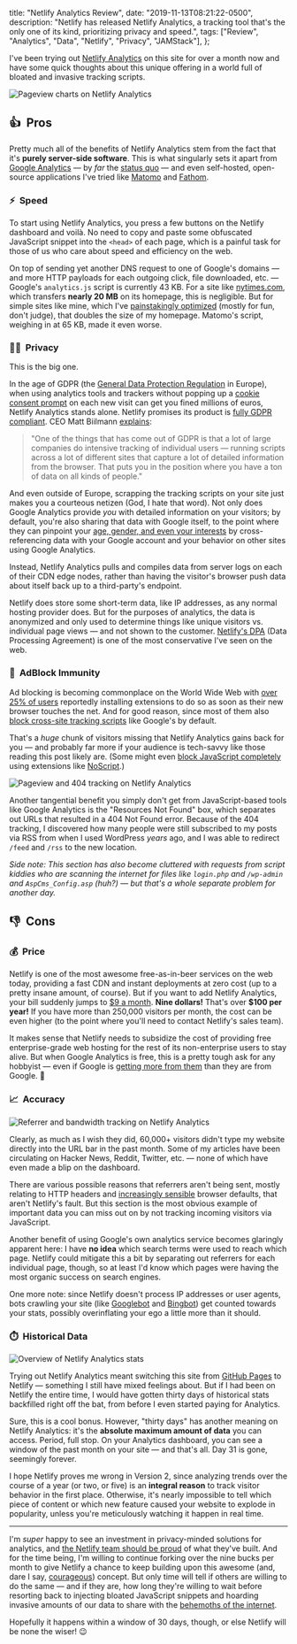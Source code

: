   title: "Netlify Analytics Review",
  date: "2019-11-13T08:21:22-0500",
  description:
    "Netlify has released Netlify Analytics, a tracking tool that's the only one of its kind, prioritizing privacy and speed.",
  tags: ["Review", "Analytics", "Data", "Netlify", "Privacy", "JAMStack"],
};

I've been trying out [Netlify Analytics](https://www.netlify.com/products/analytics/) on this site for over a month now and have some quick thoughts about this unique offering in a world full of bloated and invasive tracking scripts.

![Pageview charts on Netlify Analytics](./pageviews-2.png)

## 👍&nbsp; Pros

Pretty much all of the benefits of Netlify Analytics stem from the fact that it's **purely server-side software**. This is what singularly sets it apart from [Google Analytics](https://analytics.google.com/analytics/web/) — by _far_ the [status quo](https://trends.builtwith.com/analytics/Google-Analytics) — and even self-hosted, open-source applications I've tried like [Matomo](https://github.com/matomo-org/matomo) and [Fathom](https://github.com/usefathom/fathom).

### ⚡&nbsp; Speed

To start using Netlify Analytics, you press a few buttons on the Netlify dashboard and voilà. No need to copy and paste some obfuscated JavaScript snippet into the `<head>` of each page, which is a painful task for those of us who care about speed and efficiency on the web.

On top of sending yet another DNS request to one of Google's domains — and more HTTP payloads for each outgoing click, file downloaded, etc. — Google's `analytics.js` script is currently 43 KB. For a site like [nytimes.com](https://www.nytimes.com/), which transfers **nearly 20 MB** on its homepage, this is negligible. But for simple sites like mine, which I've [painstakingly optimized](https://gtmetrix.com/reports/jarv.is/uOzCBKlv) (mostly for fun, don't judge), that doubles the size of my homepage. Matomo's script, weighing in at 65 KB, made it even worse.

### 🕵️‍♂️&nbsp; Privacy

This is the big one.

In the age of GDPR (the [General Data Protection Regulation](https://en.wikipedia.org/wiki/General_Data_Protection_Regulation) in Europe), when using analytics tools and trackers without popping up a [cookie consent prompt](https://www.freeprivacypolicy.com/blog/cookie-consent-examples/) on each new visit can get you fined millions of euros, Netlify Analytics stands alone. Netlify promises its product is [fully GDPR compliant](https://docs.netlify.com/monitor-sites/analytics/). CEO Matt Biilmann [explains](https://thenewstack.io/the-netlify-web-platform-adds-server-side-analytics-aimed-at-privacy/):

> "One of the things that has come out of GDPR is that a lot of large companies do intensive tracking of individual users — running scripts across a lot of different sites that capture a lot of detailed information from the browser. That puts you in the position where you have a ton of data on all kinds of people."

And even outside of Europe, scrapping the tracking scripts on your site just makes you a courteous netizen (God, I hate that word). Not only does Google Analytics provide _you_ with detailed information on your visitors; by default, you're also sharing that data with Google itself, to the point where they can pinpoint your [age, gender, and even your interests](https://support.google.com/analytics/answer/2799357?hl=en) by cross-referencing data with your Google account and your behavior on other sites using Google Analytics.

Instead, Netlify Analytics pulls and compiles data from server logs on each of their CDN edge nodes, rather than having the visitor's browser push data about itself back up to a third-party's endpoint.

Netlify does store some short-term data, like IP addresses, as any normal hosting provider does. But for the purposes of analytics, the data is anonymized and only used to determine things like unique visitors vs. individual page views — and not shown to the customer. [Netlify's DPA](https://www.netlify.com/gdpr/) (Data Processing Agreement) is one of the most conservative I've seen on the web.

### 🛑&nbsp; AdBlock Immunity

Ad blocking is becoming commonplace on the World Wide Web with [over 25% of users](https://www.statista.com/statistics/804008/ad-blocking-reach-usage-us/) reportedly installing extensions to do so as soon as their new browser touches the net. And for good reason, since most of them also [block cross-site tracking scripts](https://moz.com/blog/analytics-black-holes) like Google's by default.

That's a _huge_ chunk of visitors missing that Netlify Analytics gains back for you — and probably far more if your audience is tech-savvy like those reading this post likely are. (Some might even [block JavaScript completely](https://www.gnu.org/philosophy/javascript-trap.en.html) using extensions like [NoScript](https://addons.mozilla.org/en-US/firefox/addon/noscript/).)

![Pageview and 404 tracking on Netlify Analytics](./pages.png)

Another tangential benefit you simply don't get from JavaScript-based tools like Google Analytics is the "Resources Not Found" box, which separates out URLs that resulted in a 404 Not Found error. Because of the 404 tracking, I discovered how many people were still subscribed to my posts via RSS from when I used WordPress _years_ ago, and I was able to redirect `/feed` and `/rss` to the new location.

_Side note: This section has also become cluttered with requests from script kiddies who are scanning the internet for files like `login.php` and `/wp-admin` and `AspCms_Config.asp` (huh?) — but that's a whole separate problem for another day._

## 👎&nbsp; Cons

### 💰&nbsp; Price

Netlify is one of the most awesome free-as-in-beer services on the web today, providing a fast CDN and instant deployments at zero cost (up to a pretty insane amount, of course). But if you want to add Netlify Analytics, your bill suddenly jumps to [\$9 a month](https://www.netlify.com/pricing/#analytics). **Nine dollars!** That's over **\$100 per year!** If you have more than 250,000 visitors per month, the cost can be even higher (to the point where you'll need to contact Netlify's sales team).

It makes sense that Netlify needs to subsidize the cost of providing free enterprise-grade web hosting for the rest of its non-enterprise users to stay alive. But when Google Analytics is free, this is a pretty tough ask for any hobbyist — even if Google is [getting more from them](https://support.google.com/analytics/answer/1011397?hl=en) than they are from Google. 😬

### 📈&nbsp; Accuracy

![Referrer and bandwidth tracking on Netlify Analytics](./sources-bandwidth.png)

Clearly, as much as I wish they did, 60,000+ visitors didn't type my website directly into the URL bar in the past month. Some of my articles have been circulating on Hacker News, Reddit, Twitter, etc. — none of which have even made a blip on the dashboard.

There are various possible reasons that referrers aren't being sent, mostly relating to HTTP headers and [increasingly sensible](https://blog.mozilla.org/blog/2019/06/04/firefox-now-available-with-enhanced-tracking-protection-by-default/) browser defaults, that aren't Netlify's fault. But this section is the most obvious example of important data you can miss out on by not tracking incoming visitors via JavaScript.

Another benefit of using Google's own analytics service becomes glaringly apparent here: I have **no idea** which search terms were used to reach which page. Netlify could mitigate this a bit by separating out referrers for each individual page, though, so at least I'd know which pages were having the most organic success on search engines.

One more note: since Netlify doesn't process IP addresses or user agents, bots crawling your site (like [Googlebot](https://support.google.com/webmasters/answer/182072?hl=en) and [Bingbot](https://www.bing.com/webmaster/help/which-crawlers-does-bing-use-8c184ec0)) get counted towards your stats, possibly overinflating your ego a little more than it should.

### ⏱️&nbsp; Historical Data

![Overview of Netlify Analytics stats](./overview.png)

Trying out Netlify Analytics meant switching this site from [GitHub Pages](https://pages.github.com/) to Netlify — something I still have mixed feelings about. But if I had been on Netlify the entire time, I would have gotten thirty days of historical stats backfilled right off the bat, from before I even started paying for Analytics.

Sure, this is a cool bonus. However, "thirty days" has another meaning on Netlify Analytics: it's the **absolute maximum amount of data** you can access. Period, full stop. On your Analytics dashboard, you can see a window of the past month on your site — and that's all. Day 31 is gone, seemingly forever.

I hope Netlify proves me wrong in Version 2, since analyzing trends over the course of a year (or two, or five) is an **integral reason** to track visitor behavior in the first place. Otherwise, it's nearly impossible to tell which piece of content or which new feature caused your website to explode in popularity, unless you're meticulously watching it happen in real time.

---

I'm _super_ happy to see an investment in privacy-minded solutions for analytics, and [the Netlify team should be proud](https://www.youtube.com/watch?v=jMo0oQwTVak) of what they've built. And for the time being, I'm willing to continue forking over the nine bucks per month to give Netlify a chance to keep building upon this awesome (and, dare I say, [courageous](https://www.theverge.com/2016/9/7/12838024/apple-iphone-7-plus-headphone-jack-removal-courage)) concept. But only time will tell if others are willing to do the same — and if they are, how long they're willing to wait before resorting back to injecting bloated JavaScript snippets and hoarding invasive amounts of our data to share with the [behemoths of the internet](https://www.google.com/).

Hopefully it happens within a window of 30 days, though, or else Netlify will be none the wiser! 😉
